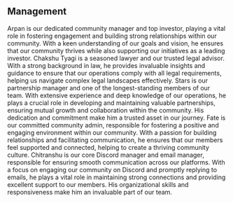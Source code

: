 ## Management

<Card title="Arpan" icon="staff" href="https://discord.gg/ghouls">
Arpan is our dedicated community manager and top investor, playing a vital role in fostering engagement and building strong relationships within our community. With a keen understanding of our goals and vision, he ensures that our community thrives while also supporting our initiatives as a leading investor.
</Card>

<Card title="Chakshu Tyagi" icon="book" href="https://discord.gg/ghouls">
Chakshu Tyagi is a seasoned lawyer and our trusted legal advisor. With a strong background in law, he provides invaluable insights and guidance to ensure that our operations comply with all legal requirements, helping us navigate complex legal landscapes effectively.
</Card>

<Card title="Stars" icon="discord" href="https://discord.gg/ghouls">
Stars is our partnership manager and one of the longest-standing members of our team. With extensive experience and deep knowledge of our operations, he plays a crucial role in developing and maintaining valuable partnerships, ensuring mutual growth and collaboration within the community. His dedication and commitment make him a trusted asset in our journey.
</Card>

<Card title="Fate" icon="discord" href="https://discord.gg/ghouls">
Fate is our committed community admin, responsible for fostering a positive and engaging environment within our community. With a passion for building relationships and facilitating communication, he ensures that our members feel supported and connected, helping to create a thriving community culture.
</Card>

<Card title="Chitranshu" icon="mailbox" href="https://discord.gg/ghouls">
Chitranshu is our core Discord manager and email manager, responsible for ensuring smooth communication across our platforms. With a focus on engaging our community on Discord and promptly replying to emails, he plays a vital role in maintaining strong connections and providing excellent support to our members. His organizational skills and responsiveness make him an invaluable part of our team.
</Card>